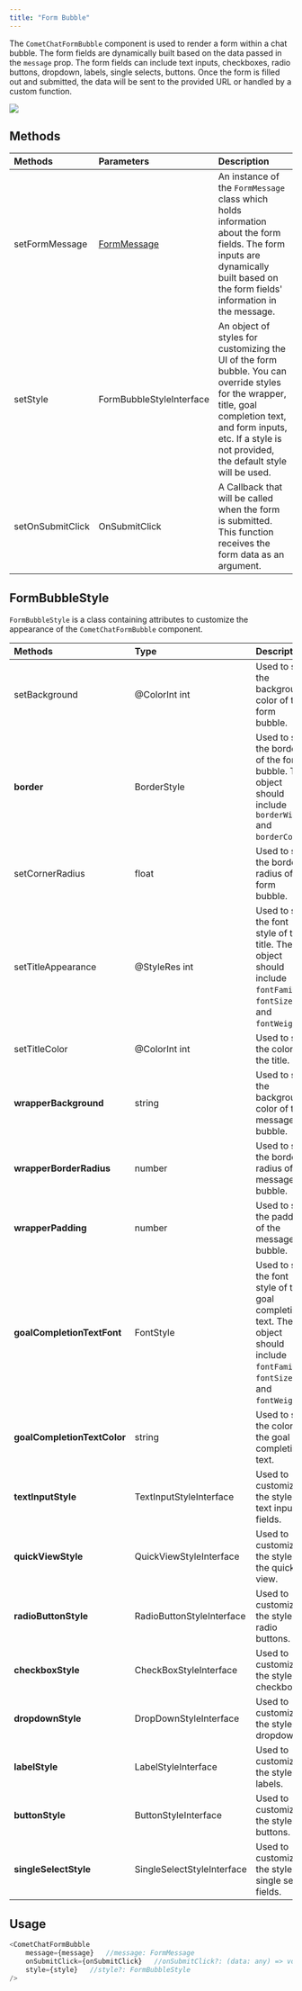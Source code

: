 ```yaml
---
title: "Form Bubble"
---
```


The `CometChatFormBubble` component is used to render a form within a chat bubble. The form fields are dynamically built based on the data passed in the `message` prop. The form fields can include text inputs, checkboxes, radio buttons, dropdown, labels, single selects, buttons. Once the form is filled out and submitted, the data will be sent to the provided URL or handled by a custom function.

<Frame>
  <img src="/images/267d4afb-x2i1pymvosgrzjoaroxz1uo6vv9lgpz72jx2id0v1qv8d4ybljvtih0rjvrv9fo8-b0789f25613c67f37d2f51987024a189.png" />
</Frame>

## Methods

| Methods          | Parameters                                                      | Description                                                                                                                                                                                                            |
| :---------------- | :--------------------------------------------------------------- | :---------------------------------------------------------------------------------------------------------------------------------------------------------------------------------------------------------------------- |
| setFormMessage   | [FormMessage](/ui-kit/android/v4/interactive-form-message) | An instance of the `FormMessage` class which holds information about the form fields. The form inputs are dynamically built based on the form fields' information in the message.                                      |
| setStyle         | FormBubbleStyleInterface                                        | An object of styles for customizing the UI of the form bubble. You can override styles for the wrapper, title, goal completion text, and form inputs, etc. If a style is not provided, the default style will be used. |
| setOnSubmitClick | OnSubmitClick                                                   | A Callback that will be called when the form is submitted. This function receives the form data as an argument.                                                                                                        |

## FormBubbleStyle

`FormBubbleStyle` is a class containing attributes to customize the appearance of the `CometChatFormBubble` component.

| Methods                     | Type                       | Description                                                                                                                   |
| :--------------------------- | :-------------------------- | :----------------------------------------------------------------------------------------------------------------------------- |
| setBackground               | @ColorInt int              | Used to set the background color of the form bubble.                                                                          |
| **border**                  | BorderStyle                | Used to set the border of the form bubble. The object should include `borderWidth` and `borderColor`.                         |
| setCornerRadius             | float                      | Used to set the border radius of the form bubble.                                                                             |
| setTitleAppearance          | @StyleRes int              | Used to set the font style of the title. The object should include `fontFamily`, `fontSize`, and `fontWeight`.                |
| setTitleColor               | @ColorInt int              | Used to set the color of the title.                                                                                           |
| **wrapperBackground**       | string                     | Used to set the background color of the message bubble.                                                                       |
| **wrapperBorderRadius**     | number                     | Used to set the border radius of the message bubble.                                                                          |
| **wrapperPadding**          | number                     | Used to set the padding of the message bubble.                                                                                |
| **goalCompletionTextFont**  | FontStyle                  | Used to set the font style of the goal completion text. The object should include `fontFamily`, `fontSize`, and `fontWeight`. |
| **goalCompletionTextColor** | string                     | Used to set the color of the goal completion text.                                                                            |
| **textInputStyle**          | TextInputStyleInterface    | Used to customize the style of text input fields.                                                                             |
| **quickViewStyle**          | QuickViewStyleInterface    | Used to customize the style of the quick view.                                                                                |
| **radioButtonStyle**        | RadioButtonStyleInterface  | Used to customize the style of radio buttons.                                                                                 |
| **checkboxStyle**           | CheckBoxStyleInterface     | Used to customize the style of checkboxes.                                                                                    |
| **dropdownStyle**           | DropDownStyleInterface     | Used to customize the style of dropdowns.                                                                                     |
| **labelStyle**              | LabelStyleInterface        | Used to customize the style of labels.                                                                                        |
| **buttonStyle**             | ButtonStyleInterface       | Used to customize the style of buttons.                                                                                       |
| **singleSelectStyle**       | SingleSelectStyleInterface | Used to customize the style of single select fields.                                                                          |

## Usage

```javascript
<CometChatFormBubble
	message={message}	//message: FormMessage
	onSubmitClick={onSubmitClick}	//onSubmitClick?: (data: any) => void
	style={style}	//style?: FormBubbleStyle
/>
```
